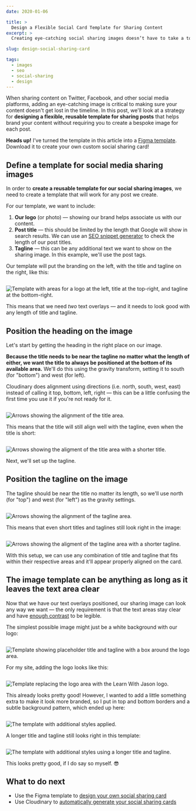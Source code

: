 ```yaml
---
date: 2020-01-06

title: >
  Design a Flexible Social Card Template for Sharing Content
excerpt: >
  Creating eye-catching social sharing images doesn’t have to take a ton of time. In this post, learn how to create a reusable template for sharing your posts. 

slug: design-social-sharing-card

tags:
  - images
  - seo
  - social-sharing
  - design
---
```



When sharing content on Twitter, Facebook, and other social media platforms, adding an eye-catching image is critical to making sure your content doesn't get lost in the timeline. In this post, we'll look at a strategy for **designing a flexible, reusable template for sharing posts** that helps brand your content without requiring you to create a bespoke image for each post.

<Aside>

  **Heads up!** I’ve turned the template in this article into a [Figma template](https://res.cloudinary.com/jlengstorf/raw/upload/v1578342420/social-sharing-cards/learnwithjason-social-card-template.fig). Download it to create your own custom social sharing card!

</Aside>

## Define a template for social media sharing images

In order to **create a reusable template for our social sharing images**, we need to create a template that will work for any post we create.

For our template, we want to include:

1. **Our logo** (or photo) — showing our brand helps associate us with our content.
2. **Post title** — this should be limited by the length that Google will show in search results. We can use an [SEO snippet generator](https://app.sistrix.com/en/serp-snippet-generator) to check the length of our post titles.
3. **Tagline** — this can be any additional text we want to show on the sharing image. In this example, we'll use the post tags.

Our template will put the branding on the left, with the title and tagline on the right, like this:

<Image credit="Jason Lengstorf" creditType="Design">

  ![Template with areas for a logo at the left, title at the top-right, and tagline at the bottom-right.](images/template.jpg)

</Image>

This means that we need *two* text overlays — and it needs to look good with any length of title and tagline.

## Position the heading on the image

Let's start by getting the heading in the right place on our image.

**Because the title needs to be near the tagline no matter what the length of either, we want the title to always be positioned at the bottom of its available area.** We'll do this using the gravity transform, setting it to south (for "bottom") and west (for left).

Cloudinary does alignment using directions (i.e. north, south, west, east) instead of calling it top, bottom, left, right — this can be a little confusing the first time you use it if you're not ready for it.

<Image credit="Jason Lengstorf" creditType="Design">

  ![Arrows showing the alignment of the title area.](images/template-title-long.jpg)

</Image>

This means that the title will still align well with the tagline, even when the title is short:

<Image credit="Jason Lengstorf" creditType="Design">

  ![Arrows showing the aligment of the title area with a shorter title.](images/template-title-short.jpg)

</Image>

Next, we'll set up the tagline.

## Position the tagline on the image

The tagline should be near the title no matter its length, so we'll use north (for "top") and west (for "left") as the gravity settings.

<Image credit="Jason Lengstorf" creditType="Design">

  ![Arrows showing the alignment of the tagline area.](images/template-tagline-long.jpg)

</Image>

This means that even short titles and taglines still look right in the image:

<Image credit="Jason Lengstorf" creditType="Design">

  ![Arrows showing the aligment of the tagline area with a shorter tagline.](images/template-tagline-short.jpg)

</Image>

With this setup, we can use any combination of title and tagline that fits within their respective areas and it'll appear properly aligned on the card.

## The image template can be anything as long as it leaves the text area clear

Now that we have our text overlays positioned, our sharing image can look any way we want — the only requirement is that the text areas stay clear and have [enough contrast](https://webaim.org/resources/contrastchecker/) to be legible.

The simplest possible image might just be a white background with our logo:

<Image credit="Jason Lengstorf" creditType="Design">

  ![Template showing placeholder title and tagline with a box around the logo area.](images/template-simple-short.jpg)

</Image>

For my site, adding the logo looks like this:

<Image credit="Jason Lengstorf" creditType="Design">

  ![Template replacing the logo area with the Learn With Jason logo.](images/template-logo-short.jpg)

</Image>

This already looks pretty good! However, I wanted to add a little something extra to make it look more branded, so I put in top and bottom borders and a subtle background pattern, which ended up here:


<Image credit="Jason Lengstorf" creditType="Design">

  ![The template with additional styles applied.](images/template-complete-short.jpg)

</Image>

A longer title and tagline still looks right in this template:


<Image credit="Jason Lengstorf" creditType="Design">

  ![The template with additional styles using a longer title and tagline.](images/template-complete-long.jpg)

</Image>

This looks pretty good, if I do say so myself. 😎

## What to do next

- Use the Figma template to [design your own social sharing card](https://res.cloudinary.com/jlengstorf/raw/upload/v1578342420/social-sharing-cards/learnwithjason-social-card-template.fig)
- Use Cloudinary to [automatically generate your social sharing cards](/blog/auto-generate-social-image/)
